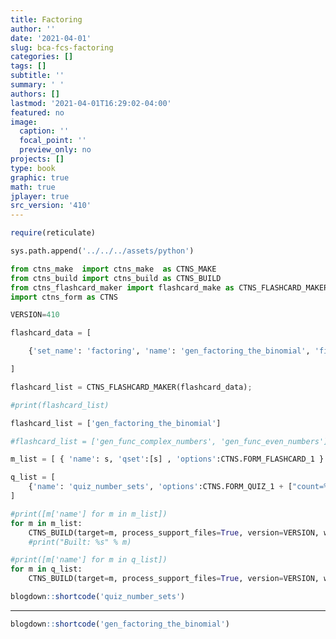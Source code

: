 ```yaml
---
title: Factoring
author: ''
date: '2021-04-01'
slug: bca-fcs-factoring
categories: []
tags: []
subtitle: ''
summary: ' '
authors: []
lastmod: '2021-04-01T16:29:02-04:00'
featured: no
image:
  caption: ''
  focal_point: ''
  preview_only: no
projects: []
type: book
graphic: true
math: true
jplayer: true
src_version: '410'
---
```

```r
require(reticulate)
```

```python
sys.path.append('../../../assets/python')

from ctns_make  import ctns_make  as CTNS_MAKE
from ctns_build import ctns_build as CTNS_BUILD
from ctns_flashcard_maker import flashcard_make as CTNS_FLASHCARD_MAKER
import ctns_form as CTNS

VERSION=410
```

```python
flashcard_data = [

    {'set_name': 'factoring', 'name': 'gen_factoring_the_binomial', 'filename': 'lib/gen_factoring_the_binomial', 'orig_filename': 'lib/none', 'front': 'The Binomial', 'frontstyle': '', 'back': 'The Binomial is a <strong>factoring problem</strong> that takes the quadratic form $|\\begin{gathered}x^2 + Ax = x(x+A), \\textrm{ or } \\\\ x^2 - Ax = x(x-A) \\end{gathered}|$ where A is some real number $$A \\in \\mathbb{R}.$$', 'backstyle': 'font-size:76%;width:80%;', 'frontspeak': '', 'backspeak': 'The binomial is a factoring problem that takes the quadratic form -- exx squared plus ei times x -- which equals exx times the quantity of exx plus ei -- or the quadratic form -- exx squared minus ei times x -- which equals exx times the quantity of exx minus ei -- where is ei -- is some real number.'}

]

flashcard_list = CTNS_FLASHCARD_MAKER(flashcard_data);

#print(flashcard_list)
```

```python
flashcard_list = ['gen_factoring_the_binomial']

#flashcard_list = ['gen_func_complex_numbers', 'gen_func_even_numbers']

m_list = [ { 'name': s, 'qset':[s] , 'options':CTNS.FORM_FLASHCARD_1 } for s in flashcard_list ]

q_list = [
    {'name': 'quiz_number_sets', 'options':CTNS.FORM_QUIZ_1 + ["count=%s" % len(flashcard_list)], 'qset': flashcard_list}
]
```

```python
#print([m['name'] for m in m_list])
for m in m_list:
    CTNS_BUILD(target=m, process_support_files=True, version=VERSION, write_image=False, encrypt=False)
    #print("Built: %s" % m)
```

```python
#print([m['name'] for m in q_list])
for m in q_list:
    CTNS_BUILD(target=m, process_support_files=True, version=VERSION, write_image=False, encrypt=False)
```

```r
blogdown::shortcode('quiz_number_sets')
```

----

```r
blogdown::shortcode('gen_factoring_the_binomial')
```
